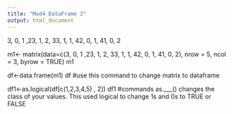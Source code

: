 ```yaml
---
title: "Mod4 DataFrame 2"
output: html_document
---
```

3, 0, 1 ,23, 1, 2, 33, 1, 1, 42, 0, 1, 41, 0, 2

m1<- matrix(data=c(3, 0, 1 ,23, 1, 2, 33, 1, 1, 42, 0, 1, 41, 0, 2), nrow = 5, ncol = 3, byrow = TRUE)
m1

df<-data.frame(m1)
df
#use this command to change matrix to dataframe

df1<-as.logical(df[c(1,2,3,4,5) , 2])
df1
#commands as.___() changes the class of your values. This used logical to change 1s and 0s to TRUE or FALSE
